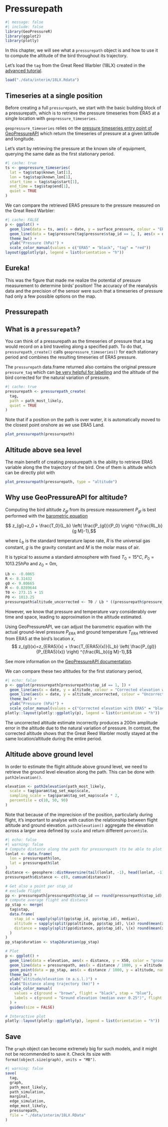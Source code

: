 # Pressurepath

```r
#| message: false
#| include: false
library(GeoPressureR)
library(ggplot2)
library(plotly)
```

In this chapter, we will see what a `pressurepath` object is and how to use it to compute the altitude of the bird throughout its trajectory.

Let's load the `tag` from the Great Reed Warbler (18LX) created in the [advanced tutorial](light-map.html).

```r
load("./data/interim/18LX.Rdata")
```

## Timeseries at a single position

Before creating a full `pressurepath`, we start with the basic building block of a pressurepath, which is to retrieve the pressure timeseries from ERA5 at a single location with `geopressure_timeseries`.

`geopressure_timeseries` relies on the <a href="https://raphaelnussbaumer.com/GeoPressureAPI/#pressure-timeseries" target="_blank">pressure timeseries entry point of GeoPressureAPI</a> which return the timeseries of pressure at a given latitude and longitude.

Let's start by retrieving the pressure at the known site of equipment, querying the same date as the first stationary period.

```r
#| cache: true
ts <- geopressure_timeseries(
  lat = tag$stap$known_lat[1],
  lon = tag$stap$known_lon[1],
  start_time = tag$stap$start[1],
  end_time = tag$stap$end[1],
  quiet = TRUE
)
```

We can compare the retrieved ERA5 pressure to the pressure measured on the Great Reed Warbler:

```r
#| cache: FALSE
p <- ggplot() +
  geom_line(data = ts, aes(x = date, y = surface_pressure, colour = "ERA5")) +
  geom_line(data = tag$pressure[tag$pressure$stap_id == 1, ], aes(x = date, y = value, colour = "tag")) +
  theme_bw() +
  ylab("Pressure (hPa)") +
  scale_color_manual(values = c("ERA5" = "black", "tag" = "red"))
layout(ggplotly(p), legend = list(orientation = "h"))
```

::: {.callout-tip}
## Eureka!

This was the figure that made me realize the potential of pressure measurement to determine birds' position! The accuracy of the reanalysis data and the precision of the sensor were such that a timeseries of pressure had only a few possible options on the map.
:::

## Pressurepath

::: {.callout-note}
## What is a `pressurepath`?

You can think of a pressurepath as the timeseries of pressure that a tag would record on a bird traveling along a specified path. To do that, `pressurepath_create()` calls `geopressure_timeseries()` for each stationary period and combines the resulting timeseries of ERA5 pressure.

The `pressurepath` data.frame returned also contains the original pressure `pressure_tag` which can [be very helpful for labelling](labelling-tracks.html) and the altitude of the bird corrected for the natural variation of pressure.
:::

```r
#| cache: true
pressurepath <- pressurepath_create(
  tag,
  path = path_most_likely,
  quiet = TRUE
)
```

Note that if a position on the path is over water, it is automatically moved to the closest point onshore as we use ERA5 Land.

```r
plot_pressurepath(pressurepath)
```

## Altitude above sea level

The main benefit of creating pressurepath is the ability to retrieve ERA5 variable along the the trajectory of the bird. One of them is altitude which can be directly plot with

```r
plot_pressurepath(pressurepath, type = "altitude")
```

::: {.callout-note}
## Why use GeoPressureAPI for altitude?

Computing the bird altitude $z_{gl}$ from its pressure measurement $P_{gl}$ is best performed with the <a href="https://en.wikipedia.org/wiki/Barometric_formula" target="_blank">barometric equation</a>

$$ z_{gl}=z_0 + \frac{T_0}{L_b}  \left( \frac{P_{gl}}{P_0} \right) ^{\frac{RL_b}{g M}-1},$$

where $L_b$ is the standard temperature lapse rate, $R$ is the universal gas constant, $g$ is the gravity constant and $M$ is the molar mass of air.

It is typical to assume a standard atmosphere with fixed $T_0=15°C$, $P_0=1013.25 hPa$ and $z_0=0 m$,

```r
Lb <- -0.0065
R <- 8.31432
g0 <- 9.80665
M <- 0.0289644
T0 <- 273.15 + 15
P0 <- 1013.25
pressurepath$altitude_uncorrected <- T0 / Lb * ((pressurepath$pressure_tag / P0)^(-R * Lb / g0 / M) - 1)
```

However, we know that pressure and temperature vary considerably over time and space, leading to approximation in the altitude estimated.

Using GeoPressureAPI, we can adjust the barometric equation with the actual ground-level pressure $P_{ERA}$ and ground temperature $T_{ERA}$ retrieved from ERA5 at the bird's location $x$, $$ z_{gl}(x)=z_{ERA5}(x) + \frac{T_{ERA5}(x)}{L_b}  \left( \frac{P_{gl}}{P_{ERA5}(x)} \right) ^{\frac{RL_b}{g M}-1},$$

See more information on the <a href="https://raphaelnussbaumer.com/GeoPressureAPI/#description-1" target="_blank">GeoPressureAPI documentation</a>.

We can compare these two altitudes for the first stationary period,

```r
#| echo: false
p <- ggplot(pressurepath[pressurepath$stap_id == 1, ]) +
  geom_line(aes(x = date, y = altitude, colour = "Corrected elevation with ERA5")) +
  geom_line(aes(x = date, y = altitude_uncorrected, colour = "Uncorrected elevation")) +
  theme_bw() +
  ylab("Pressure (hPa)") +
  scale_color_manual(values = c("Corrected elevation with ERA5" = "black", "Uncorrected elevation" = "red"))
plotly::layout(plotly::ggplotly(p), legend = list(orientation = "h"))
```

The uncorrected altitude estimate incorrectly produces a 200m amplitude error in the altitude due to the natural variation of pressure. In contrast, the corrected altitude shows that the Great Reed Warbler mostly stayed at the same location/altitude during the entire period.
:::

## Altitude above ground level

In order to estimate the flight altitude above ground level, we need to retrieve the ground level elevation along the path. This can be done with `path2elevation()`.

```r
elevation <- path2elevation(path_most_likely,
  scale = tag$param$tag_set_map$scale,
  sampling_scale = tag$param$tag_set_map$scale * 2,
  percentile = c(10, 50, 90)
)
```

Note that because of the imprecision of the position, particularly during flight, it's important to analyse with caution the relationship between flight altitude and ground elevation. `path2elevation()` aggregate the elevation across a larger area defined by `scale` and return different `percentile`.

```r
#| echo: false
#| warning: false
# Compute distance along the path for pressurepath (to be able to plot it with elevation)
lonlat <- data.frame(
  lon = pressurepath$lon,
  lat = pressurepath$lat
)
distance <- geosphere::distHaversine(tail(lonlat, -1), head(lonlat, -1))
pressurepath$distance <- c(0, cumsum(distance))

# Get also a point per stap_id
# exclude flight
pp <- pressurepath[pressurepath$stap_id == round(pressurepath$stap_id), ]
# compute average flight and distance
pp_stap <- merge(
  tag$stap,
  data.frame(
    stap_id = sapply(split(pp$stap_id, pp$stap_id), median),
    altitude = sapply(split(pp$altitude, pp$stap_id), \(x) round(mean(x), 1)),
    distance = sapply(split(pp$distance, pp$stap_id), \(x) round(mean(x), 1))
  )
)
pp_stap$duration <- stap2duration(pp_stap)

# Plot
p <- ggplot() +
  geom_line(data = elevation, aes(x = distance, y = X50, color = "ground")) +
  geom_line(data = pressurepath, aes(x = distance / 1000, y = altitude, color = "flight")) +
  geom_point(data = pp_stap, aes(x = distance / 1000, y = altitude, name = stap_id, color = "stap", size = duration^(0.25) * 6)) +
  theme_bw() +
  ylab("altitude/elevation (m a.s.l.)") +
  xlab("Distance along trajectory (km)") +
  scale_color_manual(
    values = c(ground = "brown", flight = "black", stap = "blue"),
    labels = c(ground = "Ground elevation (median over 0.25°)", flight = "Bird flight altitude", stap = "Stationary period")
  ) +
  guides(size = FALSE)

# Interactive plot
plotly::layout(plotly::ggplotly(p), legend = list(orientation = "h"))
```

## Save

The `graph` object can become extremely big for such models, and it might not be recommended to save it. Check its size with `format(object.size(graph), units = "MB")`.

```r
#| warning: false
save(
  tag,
  graph,
  path_most_likely,
  path_simulation,
  marginal,
  edge_simulation,
  edge_most_likely,
  pressurepath,
  file = "./data/interim/18LX.RData"
)
```
